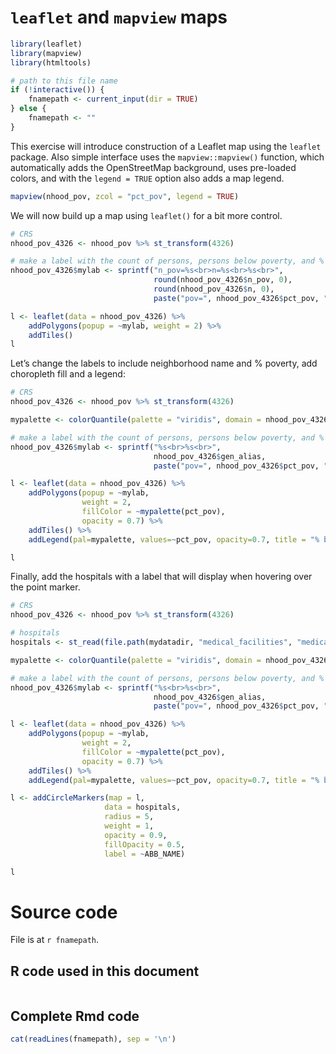 # `leaflet` and `mapview` maps {#leaflet}
```r
library(leaflet)
library(mapview)
library(htmltools)

# path to this file name
if (!interactive()) {
    fnamepath <- current_input(dir = TRUE)
} else {
    fnamepath <- ""
}
```

This exercise will introduce construction of a Leaflet map using the `leaflet` package. Also simple interface uses the `mapview::mapview()` function, which automatically adds the OpenStreetMap background, uses pre-loaded colors, and with the `legend = TRUE` option also adds a map legend.

```r
mapview(nhood_pov, zcol = "pct_pov", legend = TRUE)
```

We will now build up a map using `leaflet()` for a bit more control.

```r
# CRS
nhood_pov_4326 <- nhood_pov %>% st_transform(4326)

# make a label with the count of persons, persons below poverty, and % poverty
nhood_pov_4326$mylab <- sprintf("n_pov=%s<br>n=%s<br>%s<br>", 
                                round(nhood_pov_4326$n_pov, 0), 
                                round(nhood_pov_4326$n, 0), 
                                paste("pov=", nhood_pov_4326$pct_pov, "%", sep=""))

l <- leaflet(data = nhood_pov_4326) %>%
    addPolygons(popup = ~mylab, weight = 2) %>%
    addTiles()
l
```

Let's change the labels to include neighborhood name and % poverty, add choropleth fill and a legend:

```r
# CRS
nhood_pov_4326 <- nhood_pov %>% st_transform(4326)

mypalette <- colorQuantile(palette = "viridis", domain = nhood_pov_4326$pct_pov, n = 4)

# make a label with the count of persons, persons below poverty, and % poverty
nhood_pov_4326$mylab <- sprintf("%s<br>%s<br>", 
                                nhood_pov_4326$gen_alias, 
                                paste("pov=", nhood_pov_4326$pct_pov, "%", sep=""))

l <- leaflet(data = nhood_pov_4326) %>%
    addPolygons(popup = ~mylab, 
                weight = 2, 
                fillColor = ~mypalette(pct_pov),
                opacity = 0.7) %>%
    addTiles() %>%
    addLegend(pal=mypalette, values=~pct_pov, opacity=0.7, title = "% below poverty", position = "bottomleft" )

l
```

Finally, add the hospitals with a label that will display when hovering over the point marker.

```r
# CRS
nhood_pov_4326 <- nhood_pov %>% st_transform(4326)

# hospitals
hospitals <- st_read(file.path(mydatadir, "medical_facilities", "medical_facilities.shp"), quiet = TRUE) %>% st_transform(4326)

mypalette <- colorQuantile(palette = "viridis", domain = nhood_pov_4326$pct_pov, n = 4)

# make a label with the count of persons, persons below poverty, and % poverty
nhood_pov_4326$mylab <- sprintf("%s<br>%s<br>", 
                                nhood_pov_4326$gen_alias, 
                                paste("pov=", nhood_pov_4326$pct_pov, "%", sep=""))

l <- leaflet(data = nhood_pov_4326) %>%
    addPolygons(popup = ~mylab, 
                weight = 2, 
                fillColor = ~mypalette(pct_pov),
                opacity = 0.7) %>%
    addTiles() %>%
    addLegend(pal=mypalette, values=~pct_pov, opacity=0.7, title = "% below poverty", position = "bottomleft" )

l <- addCircleMarkers(map = l, 
                     data = hospitals,
                     radius = 5, 
                     weight = 1,
                     opacity = 0.9,
                     fillOpacity = 0.5,
                     label = ~ABB_NAME)

l
```

# Source code
File is at `r fnamepath`.

## R code used in this document
```r
```

## Complete Rmd code
```r
cat(readLines(fnamepath), sep = '\n')
```


